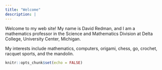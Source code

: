 ```yaml
---
title: "Welcome"
description: |
---
```


<p>
Welcome to my web site!  My name is David Redman, and I am a mathematics professor in the 
Science and Mathematics Division at Delta College, University Center, Michigan.  
</p>

<p>
My interests include mathematics, computers, origami, chess, go, crochet, racquet sports, 
and the mandolin.
</p>



```r
knitr::opts_chunk$set(echo = FALSE)
```

